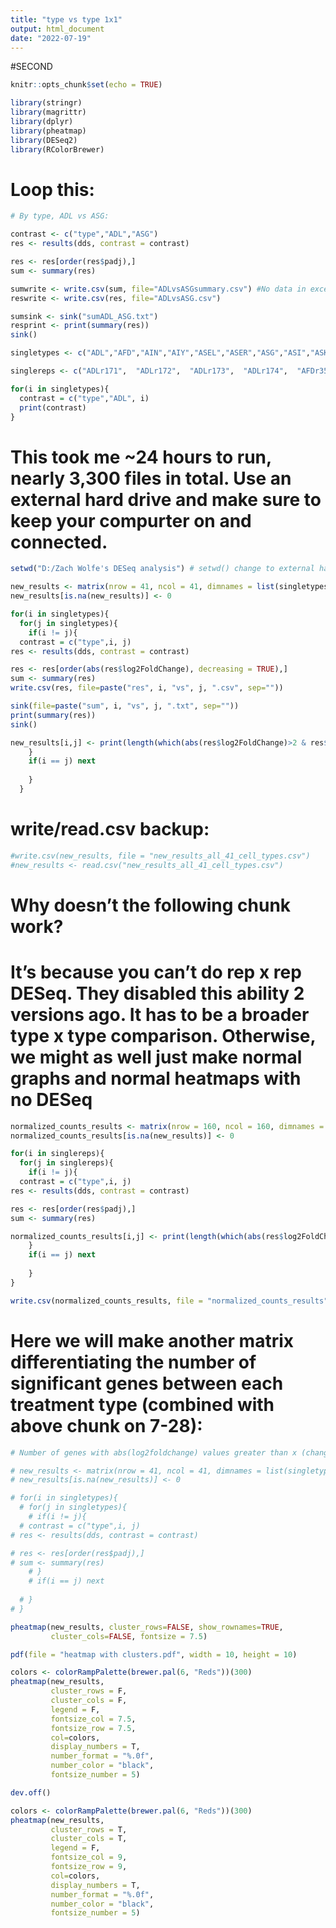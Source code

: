 ---
title: "type vs type 1x1"
output: html_document
date: "2022-07-19"
---

#SECOND

```{r setup, include=FALSE}
knitr::opts_chunk$set(echo = TRUE)
```


```{r}
library(stringr)
library(magrittr)
library(dplyr)
library(pheatmap)
library(DESeq2)
library(RColorBrewer)
```

# Loop this:
```{r}
# By type, ADL vs ASG:

contrast <- c("type","ADL","ASG")
res <- results(dds, contrast = contrast)

res <- res[order(res$padj),]
sum <- summary(res)

sumwrite <- write.csv(sum, file="ADLvsASGsummary.csv") #No data in excel file. See sink() below
reswrite <- write.csv(res, file="ADLvsASG.csv")

sumsink <- sink("sumADL_ASG.txt")
resprint <- print(summary(res))
sink()
```

```{r}
singletypes <- c("ADL","AFD","AIN","AIY","ASEL","ASER","ASG","ASI","ASK","AVA","AVE","AVG","AVH","AVK","AVM","AWA","AWB","AWC","BAG","CAN","DA","DD","I5","IL1","IL2","NSM","OLL","OLQ","PHA","PVC","PVD","PVM","RIA","RIC","RIM","RIS","RMD","SMD","VB","VC","VD")
```

```{r}
singlereps <- c("ADLr171",	"ADLr172",	"ADLr173",	"ADLr174",	"AFDr35",	"AFDr36",	"AFDr37",	"AFDr38",	"AFDr39",	"AINr184",	"AINr185",	"AINr186",	"AINr187",	"AINr188",	"AINr189",	"AIYr65",	"AIYr66",	"AIYr67",	"ASELr149",	"ASELr150",	"ASELr151",	"ASERr144",	"ASERr145",	"ASERr146",	"ASERr147",	"ASGr13",	"ASGr14",	"ASGr15",	"ASGr16",	"ASIr152",	"ASIr153",	"ASIr154",	"ASIr155",	"ASKr46",	"ASKr47",	"ASKr48",	"ASKr49",	"AVAr21",	"AVAr22",	"AVAr23",	"AVAr24",	"AVAr25",	"AVAr26",	"AVEr40",	"AVEr41",	"AVEr42",	"AVGr43",	"AVGr44",	"AVGr45",	"AVHr175",	"AVHr176",	"AVHr177",	"AVHr178",	"AVKr109",	"AVKr110",	"AVKr111",	"AVKr112",	"AVMr226",	"AVMr227",	"AVMr228",	"AWAr17",	"AWAr18",	"AWAr19",	"AWAr20",	"AWBr50",	"AWBr51",	"AWBr52",	"AWBr53",	"AWBr54",	"AWCr156",	"AWCr157",	"AWCr158",	"AWCr159",	"BAGr118",	"BAGr119",	"BAGr120",	"BAGr121",	"CANr104",	"CANr91",	"CANr93",	"DAr87",	"DAr88",	"DAr89",	"DAr90",	"DDr83",	"DDr84",	"DDr85",	"DDr86",	"I5r208",	"I5r209",	"I5r210",	"I5r211",	"IL1r105",	"IL1r106",	"IL1r108",	"IL2r94",	"IL2r95",	"IL2r96",	"IL2r97",	"NSMr59",	"NSMr68",	"NSMr69",	"OLLr212",	"OLLr213",	"OLQr219",	"OLQr220",	"OLQr221",	"PHAr204",	"PHAr205",	"PHAr206",	"PHAr207",	"PVCr214",	"PVCr215",	"PVCr216",	"PVCr217",	"PVCr218",	"PVDr62",	"PVDr63",	"PVMr123",	"PVMr126",	"RIAr71",	"RIAr72",	"RIAr73",	"RIAr74",	"RIAr75",	"RIAr76",	"RICr134",	"RICr135",	"RICr136",	"RICr137",	"RIMr222",	"RIMr223",	"RIMr224",	"RIMr225",	"RISr129",	"RISr131",	"RISr132",	"RMDr179",	"RMDr180",	"RMDr181",	"RMDr182",	"RMDr183",	"SMDr200",	"SMDr201",	"SMDr202",	"SMDr203",	"VBr31",	"VBr32",	"VBr33",	"VBr34",	"VCr138",	"VCr139",	"VCr140",	"VCr141",	"VCr142",	"VCr143",	"VDr77",	"VDr78",	"VDr79",	"VDr81")
```


```{r}
for(i in singletypes){
  contrast = c("type","ADL", i)
  print(contrast)
}
```

# This took me ~24 hours to run, nearly 3,300 files in total. Use an external hard drive and make sure to keep your compurter on and connected.
```{r}
setwd("D:/Zach Wolfe's DESeq analysis") # setwd() change to external hard drive

new_results <- matrix(nrow = 41, ncol = 41, dimnames = list(singletypes,singletypes))
new_results[is.na(new_results)] <- 0

for(i in singletypes){
  for(j in singletypes){
    if(i != j){
  contrast = c("type",i, j)
res <- results(dds, contrast = contrast)

res <- res[order(abs(res$log2FoldChange), decreasing = TRUE),]
sum <- summary(res)
write.csv(res, file=paste("res", i, "vs", j, ".csv", sep=""))

sink(file=paste("sum", i, "vs", j, ".txt", sep=""))
print(summary(res))
sink()

new_results[i,j] <- print(length(which(abs(res$log2FoldChange)>2 & res$padj < .05))) # Change values if desired
    }
    if(i == j) next
    
    }
  }
```

# write/read.csv backup:
```{r}
#write.csv(new_results, file = "new_results_all_41_cell_types.csv")
#new_results <- read.csv("new_results_all_41_cell_types.csv")
```


# Why doesn't the following chunk work?
# It's because you can't do rep x rep DESeq. They disabled this ability 2 versions ago. It has to be a broader type x type comparison. Otherwise, we might as well just make normal graphs and normal heatmaps with no DESeq
```{r}
normalized_counts_results <- matrix(nrow = 160, ncol = 160, dimnames = list(singlereps,singlereps))
normalized_counts_results[is.na(new_results)] <- 0

for(i in singlereps){
  for(j in singlereps){
    if(i != j){
  contrast = c("type",i, j)
res <- results(dds, contrast = contrast)

res <- res[order(res$padj),]
sum <- summary(res)

normalized_counts_results[i,j] <- print(length(which(abs(res$log2FoldChange)>2 & res$padj < .05))) # Change values if desired
    }
    if(i == j) next
    
    }
}

write.csv(normalized_counts_results, file = "normalized_counts_results")
```


# Here we will make another matrix differentiating the number of significant genes between each treatment type (combined with above chunk on 7-28):
```{r}
# Number of genes with abs(log2foldchange) values greater than x (change at bottom of chunk)

# new_results <- matrix(nrow = 41, ncol = 41, dimnames = list(singletypes,singletypes))
# new_results[is.na(new_results)] <- 0

# for(i in singletypes){
  # for(j in singletypes){
    # if(i != j){
  # contrast = c("type",i, j)
# res <- results(dds, contrast = contrast)

# res <- res[order(res$padj),]
# sum <- summary(res)
    # }
    # if(i == j) next
    
  # }
# }
```

```{r}
pheatmap(new_results, cluster_rows=FALSE, show_rownames=TRUE,
         cluster_cols=FALSE, fontsize = 7.5)

pdf(file = "heatmap with clusters.pdf", width = 10, height = 10)

colors <- colorRampPalette(brewer.pal(6, "Reds"))(300)
pheatmap(new_results,
         cluster_rows = F,
         cluster_cols = F,
         legend = F,
         fontsize_col = 7.5,
         fontsize_row = 7.5,
         col=colors,
         display_numbers = T, 
         number_format = "%.0f",
         number_color = "black",
         fontsize_number = 5)

dev.off()

colors <- colorRampPalette(brewer.pal(6, "Reds"))(300)
pheatmap(new_results,
         cluster_rows = T,
         cluster_cols = T,
         legend = F,
         fontsize_col = 9,
         fontsize_row = 9,
         col=colors,
         display_numbers = T, 
         number_format = "%.0f",
         number_color = "black",
         fontsize_number = 5)
```


